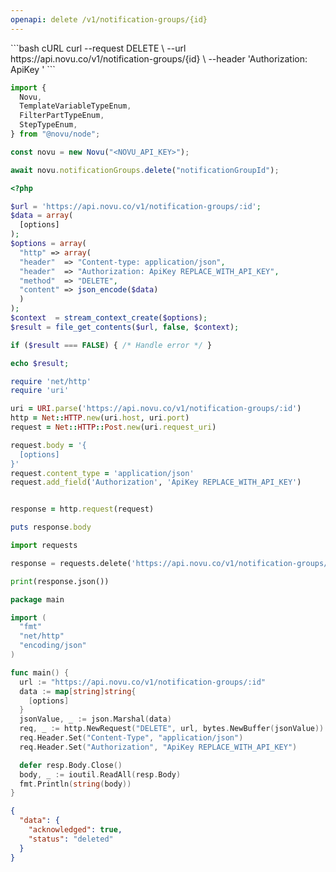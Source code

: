 ```yaml
---
openapi: delete /v1/notification-groups/{id}
---
```



<ApikeyWarning />

<RequestExample>
```bash cURL
curl --request DELETE \
--url https://api.novu.co/v1/notification-groups/{id} \
--header 'Authorization: ApiKey <NOVU_API_KEY>'
```

```javascript Node.js
import {
  Novu,
  TemplateVariableTypeEnum,
  FilterPartTypeEnum,
  StepTypeEnum,
} from "@novu/node";

const novu = new Novu("<NOVU_API_KEY>");

await novu.notificationGroups.delete("notificationGroupId");
```

```php PHP
<?php

$url = 'https://api.novu.co/v1/notification-groups/:id';
$data = array(
  [options]
);
$options = array(
  "http" => array(
  "header"  => "Content-type: application/json",
  "header"  => "Authorization: ApiKey REPLACE_WITH_API_KEY",
  "method"  => "DELETE",
  "content" => json_encode($data)
  )
);
$context  = stream_context_create($options);
$result = file_get_contents($url, false, $context);

if ($result === FALSE) { /* Handle error */ }

echo $result;

```

```ruby Ruby
require 'net/http'
require 'uri'

uri = URI.parse('https://api.novu.co/v1/notification-groups/:id')
http = Net::HTTP.new(uri.host, uri.port)
request = Net::HTTP::Post.new(uri.request_uri)

request.body = '{
  [options]
}'
request.content_type = 'application/json'
request.add_field('Authorization', 'ApiKey REPLACE_WITH_API_KEY')


response = http.request(request)

puts response.body

```

```python Python
import requests

response = requests.delete('https://api.novu.co/v1/notification-groups/:id')

print(response.json())

```

```go Go
package main

import (
  "fmt"
  "net/http"
  "encoding/json"
)

func main() {
  url := "https://api.novu.co/v1/notification-groups/:id"
  data := map[string]string{
    [options]
  }
  jsonValue, _ := json.Marshal(data)
  req, _ := http.NewRequest("DELETE", url, bytes.NewBuffer(jsonValue))
  req.Header.Set("Content-Type", "application/json")
  req.Header.Set("Authorization", "ApiKey REPLACE_WITH_API_KEY")

  defer resp.Body.Close()
  body, _ := ioutil.ReadAll(resp.Body)
  fmt.Println(string(body))
}

```

</RequestExample>

<ResponseExample>

```json Response
{
  "data": {
    "acknowledged": true,
    "status": "deleted"
  }
}
```

</ResponseExample>
